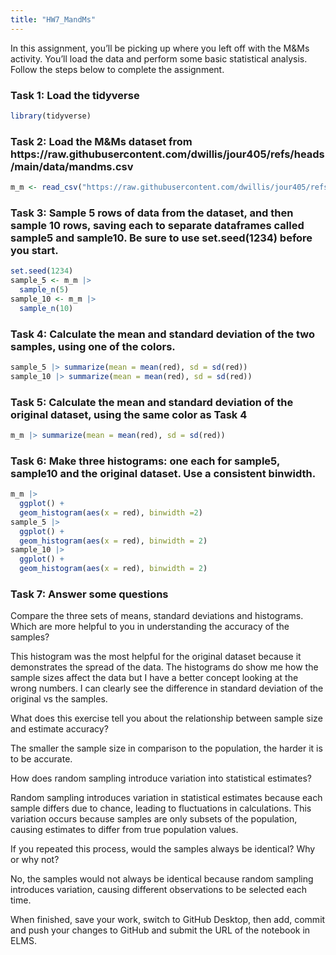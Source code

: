 ```yaml
---
title: "HW7_MandMs"
---
```


In this assignment, you'll be picking up where you left off with the M&Ms activity. You'll load the data and perform some basic statistical analysis. Follow the steps below to complete the assignment.

### Task 1: Load the tidyverse
```r
library(tidyverse)
```


### Task 2: Load the M&Ms dataset from https://raw.githubusercontent.com/dwillis/jour405/refs/heads/main/data/mandms.csv
```r
m_m <- read_csv("https://raw.githubusercontent.com/dwillis/jour405/refs/heads/main/data/mandms.csv")
```



### Task 3: Sample 5 rows of data from the dataset, and then sample 10 rows, saving each to separate dataframes called sample5 and sample10. Be sure to use set.seed(1234) before you start.
```r
set.seed(1234)
sample_5 <- m_m |> 
  sample_n(5)
sample_10 <- m_m |> 
  sample_n(10)
```


### Task 4: Calculate the mean and standard deviation of the two samples, using one of the colors.
```r
sample_5 |> summarize(mean = mean(red), sd = sd(red))
sample_10 |> summarize(mean = mean(red), sd = sd(red))
```



### Task 5: Calculate the mean and standard deviation of the original dataset, using the same color as Task 4
```r
m_m |> summarize(mean = mean(red), sd = sd(red))
```


### Task 6: Make three histograms: one each for sample5, sample10 and the original dataset. Use a consistent binwidth.
```r
m_m |> 
  ggplot() +
  geom_histogram(aes(x = red), binwidth =2)
sample_5 |> 
  ggplot() +
  geom_histogram(aes(x = red), binwidth = 2)
sample_10 |> 
  ggplot() +
  geom_histogram(aes(x = red), binwidth = 2)
```

### Task 7: Answer some questions

Compare the three sets of means, standard deviations and histograms. Which are more helpful to you in understanding the accuracy of the samples?

This histogram was the most helpful for the original dataset because it demonstrates the spread of the data. The histograms do show me how the sample sizes affect the data but I have a better concept looking at the wrong numbers. I can clearly see the difference in standard deviation of the original vs the samples. 

What does this exercise tell you about the relationship between sample size and estimate accuracy?

The smaller the sample size in comparison to the population, the harder it is to be accurate. 

How does random sampling introduce variation into statistical estimates?

Random sampling introduces variation in statistical estimates because each sample differs due to chance, leading to fluctuations in calculations. This variation occurs because samples are only subsets of the population, causing estimates to differ from true population values.

If you repeated this process, would the samples always be identical? Why or why not?

No, the samples would not always be identical because random sampling introduces variation, causing different observations to be selected each time.


When finished, save your work, switch to GitHub Desktop, then add, commit and push your changes to GitHub and submit the URL of the notebook in ELMS.

